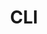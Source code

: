 ---
title: CLI
description: Lorem ipsum dolor sit amet, consectetur adipiscing elit.
permalink: cli
icon: Terminal
order: 1
---